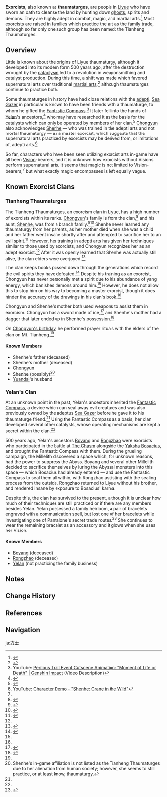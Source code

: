 {{Terminology Infobox
|type         = Lore
|region       = Liyue
}}
'''Exorcists''', also known as '''thaumaturges''', are people in [[Liyue]] who have sworn an oath to cleanse the land by hunting down [[ghost]]s, spirits and demons. They are highly adept in combat, magic, and martial arts.<ref name="Chongyun Details">{{Ref/CS|Chongyun|Character Details}}</ref> Most exorcists are raised in families which practice the art as the family trade, although so far only one such group has been named: the Tianheng Thaumaturges.

==Overview==
Little is known about the origins of Liyue thaumaturgy, although it developed into its modern form 500 years ago, after the destruction wrought by the [[cataclysm]] led to a revolution in weaponsmithing and catalyst production. During this time, a shift was made which favored supernatural arts over traditional [[Martial Arts in Teyvat|martial arts]],<ref>{{Ref/Weapon|Prototype Amber}}</ref> although thaumaturges continue to practice both.

Some thaumaturges in history have had close relations with the [[adepti]]. [[Sea Gazer]] in particular is known to have been friends with a thaumaturge, to whom he gifted the [[Fantastic Compass]].<ref name="PTanim">YouTube: [https://youtu.be/C24nvloZZhE Perilous Trail Event Cutscene Animation: "Moment of Life or Death" | Genshin Impact] (Video Description)</ref> It later fell into the hands of [[Yelan]]'s ancestors,<ref name="ATEL">{{Ref/Quest|At Tunnel's End, Light}}</ref> who may have researched it as the basis for the catalysts which can only be operated by members of her clan.<ref name="DAA">{{Ref/Quest|Danger All Around|quote='''Yelan:''' My clan has practiced magic for generations and has created some catalysts that only we know how to use.}}</ref> [[Chongyun]] also acknowledges [[Shenhe]] &mdash; who was trained in the adepti arts and not mortal thaumaturgy &mdash; as a master exorcist, which suggests that the supernatural arts practiced by exorcists may be derived from, or imitations of, adepti arts.<ref name="Shenhe Demo">YouTube: [https://youtu.be/piiSGbsxMRQ Character Demo - "Shenhe: Crane in the Wild"]</ref>

So far, characters who have been seen utilizing exorcist arts in-game have all been [[Vision]]-bearers, and it is unknown how exorcists without Visions perform supernatural arts. It seems that magic is not limited to Vision-bearers,<ref name="DAA" /> but what exactly magic encompasses is left equally vague.

==Known Exorcist Clans==
===Tianheng Thaumaturges===
{{Quote|Heart be pure, evil be erased. Mind be purged, world be saved.|Mantra<ref>{{Ref/VO|Chongyun|Chat: Mantras}}</ref><ref>{{Ref/VO|Shenhe|Chat: Motto}}</ref>}}
The Tianheng Thaumaturges, an exorcism clan in Liyue, has a high number of exorcists within its ranks. [[Chongyun]]'s family is from the clan,<ref name="My Family Say">{{Ref/Mail|Mail/My Family Say... (2022-09-07)}}</ref> and his aunt, [[Shenhe]], was from a branch family.<ref>{{Ref/CS|Shenhe|Character Details}}</ref><ref>{{Ref/Quest|Bygones Times Like Dust Passing|q='''Yun Jin:''' I came to Mt. Tianheng once with my father as a child. [...] No wonder the legend of "The Divine Damsel of Devastation" is said to have taken place here.}}</ref> Shenhe never learned any thaumaturgy from her parents, as her mother died when she was a child and her father went insane shortly after and attempted to sacrifice her to an evil spirit.<ref>{{Ref/CS|Shenhe|Vision}}</ref> However, her training in adepti arts has given her techniques similar to those used by exorcists, and Chongyun recognizes her as an adept exorcist.<ref name="Shenhe Demo" /> After it was openly learned that Shenhe was actually still alive, the clan elders were overjoyed.<ref>{{Ref/VO|Chongyun|About Shenhe}}</ref>

The clan keeps books passed down through the generations which record the evil spirits they have defeated.<ref name="Field Guide">{{Ref/CS|Chongyun|Field Guide to Demons and Beasts}}</ref> Despite his training as an exorcist, Chongyun has never personally met a spirit due to his abundance of yang energy, which banishes demons around him.<ref name="Chongyun Details" /> However, he does not allow this to stop him on his way to becoming a master exorcist, though it does hinder the accuracy of the drawings in his clan's book.<ref name="Field Guide" />

Chongyun and Shenhe's mother both used weapons to assist them in exorcism. Chongyun has a sword made of ice,<ref>{{Ref/Item|Chongyun: Spirit Blade}}</ref> and Shenhe's mother had a dagger that later ended up in Shenhe's possession.<ref>{{Ref/CS|Shenhe|Character Story 3}}</ref>

On [[Birthday/Chongyun|Chongyun's birthday]], he performed prayer rituals with the elders of the clan on Mt. Tianheng.<ref name="My Family Say" />

====Known Members====
* Shenhe's father (deceased)
* Shenhe's mother (deceased)
* [[Chongyun]]
* [[Shenhe]] (possibly)<ref group="Note">Shenhe's in-game affiliation is not listed as the Tianheng Thaumaturges due to her alienation from human society; however, she seems to still practice, or at least know, thaumaturgy.</ref>
* [[Yuandai]]'s husband

===Yelan's Clan===
At an unknown point in the past, Yelan's ancestors inherited the [[Fantastic Compass]], a device which can seal away evil creatures and was also previously owned by the adeptus [[Sea Gazer]] before he gave it to his thaumaturge friend.<ref name="PTanim" /> Using the Fantastic Compass as a basis, her clan developed several other catalysts, whose operating mechanisms are kept a secret within the clan.<ref name="DAA" />

500 years ago, Yelan's ancestors [[Boyang]] and [[Rongzhao]] were exorcists who participated in the battle at [[The Chasm (Area)|The Chasm]] alongside the [[Yaksha]] [[Bosacius]], and brought the Fantastic Compass with them. During the grueling campaign, the Millelith discovered a space which, for unknown reasons, had the power to suppress the Abyss. Boyang and several other Millelith decided to sacrifice themselves by luring the Abyssal monsters into this space &mdash; which Bosacius had already entered &mdash; and use the Fantastic Compass to seal them all within, with Rongzhao assisting with the sealing process from the outside. Rongzhao returned to Liyue without his brother, and rendered insane by exposure to Bosacius' karma.

Despite this, the clan has survived to the present, although it is unclear how much of their techniques are still practiced or if there are any members besides Yelan. Yelan possessed a family heirloom, a pair of bracelets engraved with a communication spell, but lost one of her bracelets while investigating one of [[Pantalone]]'s secret trade routes.<ref>{{Ref/CS|Yelan|The Fascinating Bracelet and the Whitesilk Mantle}}</ref> She continues to wear the remaining bracelet as an accessory and it glows when she uses her Vision.

====Known Members====
* [[Boyang]] (deceased)
* [[Rongzhao]] (deceased)
* [[Yelan]] (not practicing the family business)

==Notes==
{{Reflist|note=1}}

==Change History==
{{Change History|introduced=1.0}}

==References==
{{Reflist}}

==Navigation==
{{Lore Navbox|Terminology}}

[[ja:方士]]